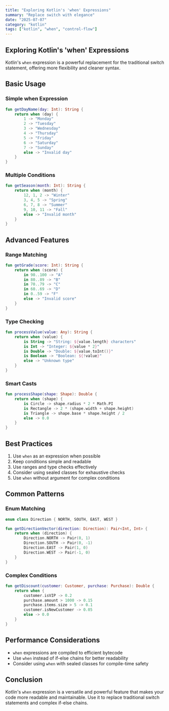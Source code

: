 ```yaml
---
title: "Exploring Kotlin's 'when' Expressions"
summary: "Replace switch with elegance"
date: "2025-07-07"
category: "kotlin"
tags: ["kotlin", "when", "control-flow"]
---
```


## Exploring Kotlin's 'when' Expressions

Kotlin's `when` expression is a powerful replacement for the traditional switch statement, offering more flexibility and cleaner syntax.

## Basic Usage

### Simple when Expression

```kotlin
fun getDayName(day: Int): String {
    return when (day) {
        1 -> "Monday"
        2 -> "Tuesday"
        3 -> "Wednesday"
        4 -> "Thursday"
        5 -> "Friday"
        6 -> "Saturday"
        7 -> "Sunday"
        else -> "Invalid day"
    }
}
```

### Multiple Conditions

```kotlin
fun getSeason(month: Int): String {
    return when (month) {
        12, 1, 2 -> "Winter"
        3, 4, 5 -> "Spring"
        6, 7, 8 -> "Summer"
        9, 10, 11 -> "Fall"
        else -> "Invalid month"
    }
}
```

## Advanced Features

### Range Matching

```kotlin
fun getGrade(score: Int): String {
    return when (score) {
        in 90..100 -> "A"
        in 80..89 -> "B"
        in 70..79 -> "C"
        in 60..69 -> "D"
        in 0..59 -> "F"
        else -> "Invalid score"
    }
}
```

### Type Checking

```kotlin
fun processValue(value: Any): String {
    return when (value) {
        is String -> "String: ${value.length} characters"
        is Int -> "Integer: ${value * 2}"
        is Double -> "Double: ${value.toInt()}"
        is Boolean -> "Boolean: ${!value}"
        else -> "Unknown type"
    }
}
```

### Smart Casts

```kotlin
fun processShape(shape: Shape): Double {
    return when (shape) {
        is Circle -> shape.radius * 2 * Math.PI
        is Rectangle -> 2 * (shape.width + shape.height)
        is Triangle -> shape.base * shape.height / 2
        else -> 0.0
    }
}
```

## Best Practices

1. Use `when` as an expression when possible
2. Keep conditions simple and readable
3. Use ranges and type checks effectively
4. Consider using sealed classes for exhaustive checks
5. Use `when` without argument for complex conditions

## Common Patterns

### Enum Matching

```kotlin
enum class Direction { NORTH, SOUTH, EAST, WEST }

fun getDirectionVector(direction: Direction): Pair<Int, Int> {
    return when (direction) {
        Direction.NORTH -> Pair(0, 1)
        Direction.SOUTH -> Pair(0, -1)
        Direction.EAST -> Pair(1, 0)
        Direction.WEST -> Pair(-1, 0)
    }
}
```

### Complex Conditions

```kotlin
fun getDiscount(customer: Customer, purchase: Purchase): Double {
    return when {
        customer.isVIP -> 0.2
        purchase.amount > 1000 -> 0.15
        purchase.items.size > 5 -> 0.1
        customer.isNewCustomer -> 0.05
        else -> 0.0
    }
}
```

## Performance Considerations

- `when` expressions are compiled to efficient bytecode
- Use `when` instead of if-else chains for better readability
- Consider using `when` with sealed classes for compile-time safety

## Conclusion

Kotlin's `when` expression is a versatile and powerful feature that makes your code more readable and maintainable. Use it to replace traditional switch statements and complex if-else chains.
